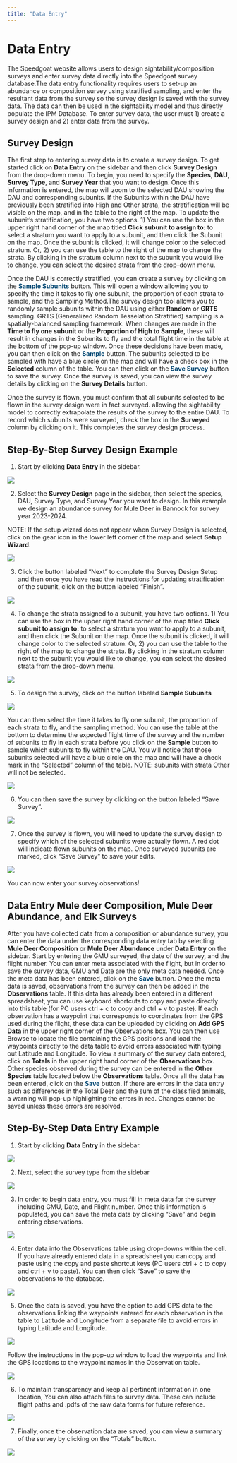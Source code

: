 ```yaml
--- 
title: "Data Entry"
---
```


# Data Entry {#dataentry}

The Speedgoat website allows users to design sightability/composition surveys and enter survey data directly into the Speedgoat survey database.The data entry functionality requires users to set-up an abundance or composition survey using stratified sampling, and enter the resultant data from the survey so the survey design is saved with the survey data. The data can then be used in the sightability model and thus directly populate the IPM Database. To enter survey data, the user must 1) create a survey design and 2) enter data from the survey.

## Survey Design {#dataentry-survde}

The first step to entering survey data is to create a survey design. To get started click on **Data Entry** on the sidebar and then click **Survey Design** from the drop-down menu. To begin, you need to specify the **Species**, **DAU**, **Survey Type**, and **Survey Year** that you want to design. Once this information is entered, the map will zoom to the selected DAU showing the DAU and corresponding subunits. If the Subunits within the DAU have previously been stratified into High and Other strata, the stratification will be visible on the map, and in the table to the right of the map. To update the subunit's stratification, you have two options. 1) You can use the box in the upper right hand corner of the map titled **Click subunit to assign to:** to select a stratum you want to apply to a subunit, and then click the Subunit on the map. Once the subunit is clicked, it will change color to the selected stratum. Or, 2) you can use the table to the right of the map to change the strata.  By clicking in the stratum column next to the subunit you would like to change, you can select the desired strata from the drop-down menu. 

Once the DAU is correctly stratified, you can create a survey by clicking on the <span style="color: #004672;"><b>Sample Subunits</b></span> button. This will open a window allowing you to specify the time it takes to fly one subunit, the proportion of each strata to sample, and the Sampling Method.The survey design tool allows you to randomly sample subunits within the DAU using either **Random** or **GRTS** sampling. GRTS (Generalized Random Tesselation Stratified) sampling is a spatially-balanced sampling framework. When changes are made in the **Time to fly one subunit** or the **Proportion of High to Sample**, these will result in changes in the Subunits to fly and the total flight time in the table at the bottom of the pop-up window. Once these decisions have been made, you can then click on the <span style="color: #004672;"><b>Sample</b></span> button. The subunits selected to be sampled with have a blue circle on the map and will have a check box in the **Selected** column of the table. You can then click on the <span style="color: #004672;"><b>Save Survey</b></span> button to save the survey. Once the survey is saved, you can view the survey details by clicking on the **Survey Details** button.

Once the survey is flown, you must confirm that all subunits selected to be flown in the survey design were in fact surveyed. allowing the sightability model to correctly extrapolate the results of the survey to the entire DAU. To record which subunits were surveyed, check the box in the **Surveyed** column by clicking on it.  This completes the survey design process.

## Step-By-Step Survey Design Example {#dataentry-survdeex}

1. Start by clicking **Data Entry** in the sidebar.

![](./www/dataentry_01.PNG)

2. Select the **Survey Design** page in the sidebar, then select the species, DAU, Survey Type, and Survey Year you want to design. In this example we design an abundance survey for Mule Deer in Bannock for survey year 2023-2024.


NOTE: If the setup wizard does not appear when Survey Design is selected, click on the gear icon in the lower left corner of the map and select **Setup Wizard**.

![](./www/dataentry_02.PNG)

3. Click the button labeled "Next" to complete the Survey Design Setup and then once you have read the instructions for updating stratification of the subunit, click on the button labeled "Finish".

![](./www/dataentry_03.PNG)

4. To change the strata assigned to a subunit, you have two options. 1) You can use the box in the upper right hand corner of the map titled **Click subunit to assign to:** to select a stratum you want to apply to a subunit, and then click the Subunit on the map. Once the subunit is clicked, it will change color to the selected stratum. Or, 2) you can use the table to the right of the map to change the strata.  By clicking in the stratum column next to the subunit you would like to change, you can select the desired strata from the drop-down menu.

![](./www/dataentry_04.PNG)

5. To design the survey, click on the button labeled **Sample Subunits**

![](./www/dataentry_05.PNG)

You can then select the time it takes to fly one subunit, the proportion of each strata to fly, and the sampling method. You can use the table at the bottom to determine the expected flight time of the survey and the number of subunits to fly in each strata before you click on the **Sample** button to sample which subunits to fly within the DAU. You will notice that those subunits selected will have a blue circle on the map and will have a check mark in the "Selected" column of the table. NOTE: subunits with strata Other will not be selected.

![](./www/dataentry_06.PNG)

6. You can then save the survey by clicking on the button labeled "Save Survey". 

![](./www/dataentry_07.PNG)

7. Once the survey is flown, you will need to update the survey design to specify which of the selected subunits were actually flown. A red dot will indicate flown subunits on the map. Once surveyed subunits are marked, click "Save Survey" to save your edits.

![](./www/dataentry_08.PNG)

You can now enter your survey observations!

## Data Entry Mule deer Composition, Mule Deer Abundance, and Elk Surveys {#dataentry-survdatent}

After you have collected data from a composition or abundance survey, you can enter the data under the corresponding data entry tab by selecting **Mule Deer Composition** or **Mule Deer Abundance** under **Data Entry** on the sidebar. Start by entering the GMU surveyed, the date of the survey, and the flight number. You can enter meta associated with the flight, but in order to save the survey data, GMU and Date are the only meta data needed. Once the meta data has been entered, click on the <span style="color: #004672;"><b>Save</b></span> button. Once the meta data is saved, observations from the survey can then be added in the **Observations** table. If this data has already been entered in a different spreadsheet, you can use keyboard shortcuts to copy and paste directly into this table (for PC users ctrl + c to copy and ctrl + v to paste). If each observation has a waypoint that corresponds to coordinates from the GPS used during the flight, these data can be uploaded by clicking on **Add GPS Data** in the upper right corner of the Observations box. You can then use Browse to locate the file containing the GPS positions and load the waypoints directly to the data table to avoid errors associated with typing out Latitude and Longitude. To view a summary of the survey data entered, click on **Totals** in the upper right hand corner of the **Observations** box.  Other species observed during the survey can be entered in the **Other Species** table located below the **Observations** table. Once all the data has been entered, click on the <span style="color: #004672;"><b>Save</b></span> button. If there are errors in the data entry such as differences in the Total Deer and the sum of the classified animals, a warning will pop-up highlighting the errors in red. Changes cannot be saved unless these errors are resolved.

## Step-By-Step Data Entry Example {#dataentry-survdatentex}

1. Start by clicking **Data Entry** in the sidebar.

![](./www/dataentry_01.PNG)

2. Next, select the survey type from the sidebar

![](./www/dataentry_09.PNG)

3. In order to begin data entry, you must fill in meta data for the survey including GMU, Date, and Flight number. Once this information is populated, you can save the meta data by clicking "Save" and begin entering observations.

![](./www/dataentry_10.PNG)

4. Enter data into the Observations table using drop-downs within the cell. If you have already entered data in a spreadsheet you can copy and paste using the copy and paste shortcut keys (PC users ctrl + c to copy and ctrl + v to paste). You can then click "Save" to save the observations to the database. 

![](./www/dataentry_11.PNG)

5. Once the data is saved, you have the option to add GPS data to the observations linking the waypoints entered for each observation in the table to Latitude and Longitude from a separate file to avoid errors in typing Latitude and Longitude. 

![](./www/dataentry_13.PNG)

Follow the instructions in the pop-up window to load the waypoints and link the GPS locations to the waypoint names in the Observation table.

![](./www/dataentry_12.PNG)

6. To maintain transparency and keep all pertinent information in one location, You can also attach files to survey data. These can include flight paths and .pdfs of the raw data forms for future reference.

![](./www/dataentry_14.PNG)

7. Finally, once the observation data are saved, you can view a summary of the survey by clicking on the "Totals" button.

![](./www/dataentry_15.PNG)